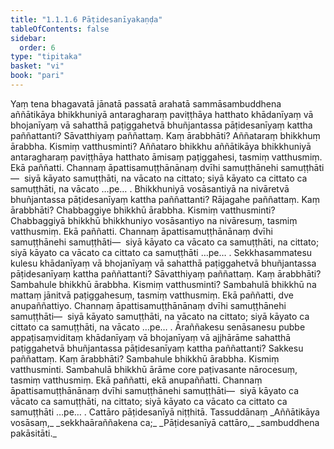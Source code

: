 ```yaml
---
title: "1.1.1.6 Pāṭidesanīyakaṇḍa"
tableOfContents: false
sidebar:
  order: 6
type: "tipitaka"
basket: "vi"
book: "pari"
---
```



<DynamicBreadcrumb />

<Division number="146" book="pari" e="ch" v="5" p="42">

<Paragraph number="232" book="pari">
Yaṃ tena bhagavatā jānatā passatā arahatā sammāsambuddhena aññātikāya bhikkhuniyā antaragharaṃ paviṭṭhāya hatthato khādanīyaṃ vā bhojanīyaṃ vā sahatthā paṭiggahetvā bhuñjantassa pāṭidesanīyaṃ kattha paññattanti? Sāvatthiyaṃ paññattaṃ. Kaṃ ārabbhāti? Aññataraṃ bhikkhuṃ ārabbha. Kismiṃ vatthusminti? Aññataro bhikkhu aññātikāya bhikkhuniyā antaragharaṃ paviṭṭhāya hatthato āmisaṃ paṭiggahesi, tasmiṃ vatthusmiṃ. Ekā paññatti. Channaṃ āpattisamuṭṭhānānaṃ dvīhi samuṭṭhānehi samuṭṭhāti—  siyā kāyato samuṭṭhāti, na vācato na cittato; siyā kāyato ca cittato ca samuṭṭhāti, na vācato …pe… .
</Paragraph>

</Division>
<Division number="147" book="pari" e="ch" v="5" p="42">

<Paragraph number="233" book="pari">
Bhikkhuniyā vosāsantiyā na nivāretvā bhuñjantassa pāṭidesanīyaṃ kattha paññattanti? Rājagahe paññattaṃ. Kaṃ ārabbhāti? Chabbaggiye bhikkhū ārabbha. Kismiṃ vatthusminti? Chabbaggiyā bhikkhū bhikkhuniyo vosāsantiyo na nivāresuṃ, tasmiṃ vatthusmiṃ. Ekā paññatti. Channaṃ āpattisamuṭṭhānānaṃ dvīhi samuṭṭhānehi samuṭṭhāti—  siyā kāyato ca vācato ca samuṭṭhāti, na cittato; siyā kāyato ca vācato ca cittato ca samuṭṭhāti …pe… .
</Paragraph>

</Division>
<Division number="148" book="pari" e="ch" v="5" p="43">

<Paragraph number="234" book="pari">
Sekkhasammatesu kulesu khādanīyaṃ vā bhojanīyaṃ vā sahatthā paṭiggahetvā bhuñjantassa pāṭidesanīyaṃ kattha paññattanti? Sāvatthiyaṃ paññattaṃ. Kaṃ ārabbhāti? Sambahule bhikkhū ārabbha. Kismiṃ vatthusminti? Sambahulā bhikkhū na mattaṃ jānitvā paṭiggahesuṃ, tasmiṃ vatthusmiṃ. Ekā paññatti, dve anupaññattiyo. Channaṃ āpattisamuṭṭhānānaṃ dvīhi samuṭṭhānehi samuṭṭhāti—  siyā kāyato samuṭṭhāti, na vācato na cittato; siyā kāyato ca cittato ca samuṭṭhāti, na vācato …pe… .
</Paragraph>

</Division>
<Division number="149" book="pari" e="ch" v="5" p="43">

<Paragraph number="235" book="pari">
Āraññakesu senāsanesu pubbe appaṭisaṃviditaṃ khādanīyaṃ vā bhojanīyaṃ vā ajjhārāme sahatthā paṭiggahetvā bhuñjantassa pāṭidesanīyaṃ kattha paññattanti? Sakkesu paññattaṃ. Kaṃ ārabbhāti? Sambahule bhikkhū ārabbha. Kismiṃ vatthusminti. Sambahulā bhikkhū ārāme core paṭivasante nārocesuṃ, tasmiṃ vatthusmiṃ. Ekā paññatti, ekā anupaññatti. Channaṃ āpattisamuṭṭhānānaṃ dvīhi samuṭṭhānehi samuṭṭhāti—  siyā kāyato ca vācato ca samuṭṭhāti, na cittato; siyā kāyato ca vācato ca cittato ca samuṭṭhāti …pe… .

</Paragraph>
</Division>

<Paragraph number="236" type="center" book="pari">
Cattāro pāṭidesanīyā niṭṭhitā.



</Paragraph>

<Paragraph number="237" type="center" book="pari">
Tassuddānaṃ


</Paragraph>

<Paragraph number="238" type="verses" book="pari">
_Aññātikāya vosāsaṃ,_  
_sekkhaāraññakena ca;_  
_Pāṭidesanīyā cattāro,_  
_sambuddhena pakāsitāti._
</Paragraph>